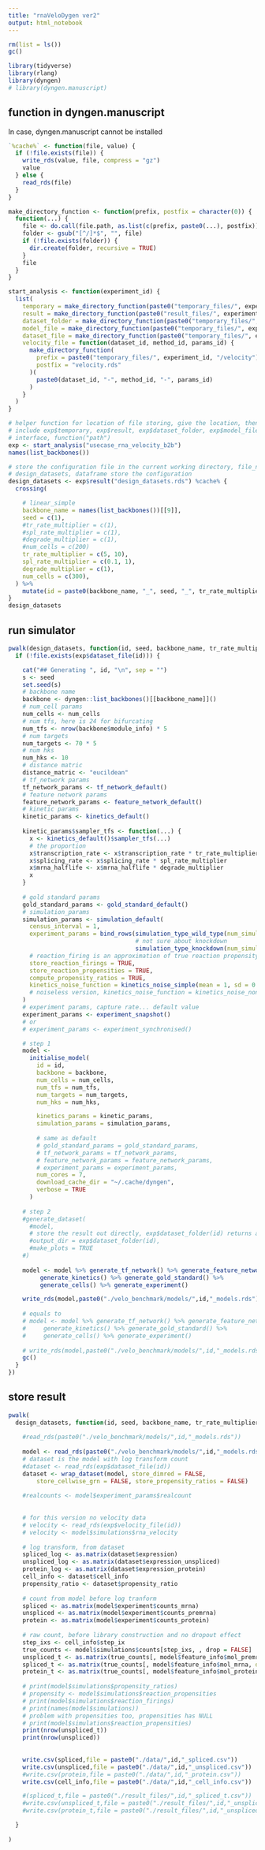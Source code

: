 ```yaml
---
title: "rnaVeloDygen ver2"
output: html_notebook
---
```


```r
rm(list = ls())
gc()
```

```r
library(tidyverse)
library(rlang)
library(dyngen)
# library(dyngen.manuscript)
```

## function in dyngen.manuscript
In case, dyngen.manuscript cannot be installed
```r
`%cache%` <- function(file, value) {
  if (!file.exists(file)) {
    write_rds(value, file, compress = "gz")
    value
  } else {
    read_rds(file)
  }
}

make_directory_function <- function(prefix, postfix = character(0)) {
  function(...) {
    file <- do.call(file.path, as.list(c(prefix, paste0(...), postfix)))
    folder <- gsub("[^/]*$", "", file)
    if (!file.exists(folder)) {
      dir.create(folder, recursive = TRUE)
    }
    file
  }
}

start_analysis <- function(experiment_id) {
  list(
    temporary = make_directory_function(paste0("temporary_files/", experiment_id)),
    result = make_directory_function(paste0("result_files/", experiment_id)),
    dataset_folder = make_directory_function(paste0("temporary_files/", experiment_id, "/datasets"), postfix = ""),
    model_file = make_directory_function(paste0("temporary_files/", experiment_id, "/datasets"), postfix = "model.rds"),
    dataset_file = make_directory_function(paste0("temporary_files/", experiment_id, "/datasets"), postfix = "dataset.rds"),
    velocity_file = function(dataset_id, method_id, params_id) {
      make_directory_function(
        prefix = paste0("temporary_files/", experiment_id, "/velocity"),
        postfix = "velocity.rds"
      )(
        paste0(dataset_id, "-", method_id, "-", params_id)
      )
    }
  )
}
```


```r
# helper function for location of file storing, give the location, then store it in the location
# include exp$temporary, exp$result, exp$dataset_folder, exp$model_file, exp$dataset_file, exp$velocity_file
# interface, function("path")
exp <- start_analysis("usecase_rna_velocity_b2b")
names(list_backbones())
```


```r
# store the configuration file in the current working directory, file_name % cache% data
# design_datasets, dataframe store the configuration
design_datasets <- exp$result("design_datasets.rds") %cache% {
  crossing(

    # linear_simple
    backbone_name = names(list_backbones())[[9]],
    seed = c(1),
    #tr_rate_multiplier = c(1),
    #spl_rate_multiplier = c(1),
    #degrade_multiplier = c(1),
    #num_cells = c(200)
    tr_rate_multiplier = c(5, 10),
    spl_rate_multiplier = c(0.1, 1),
    degrade_multiplier = c(1),
    num_cells = c(300),
  ) %>%
    mutate(id = paste0(backbone_name, "_", seed, "_", tr_rate_multiplier , "_", spl_rate_multiplier, "_", num_cells))
}
design_datasets
```

## run simulator
```r
pwalk(design_datasets, function(id, seed, backbone_name, tr_rate_multiplier, spl_rate_multiplier, degrade_multiplier, num_cells) {
  if (!file.exists(exp$dataset_file(id))) {

    cat("## Generating ", id, "\n", sep = "")
    s <- seed
    set.seed(s)
    # backbone name
    backbone <- dyngen::list_backbones()[[backbone_name]]()
    # num_cell params
    num_cells <- num_cells
    # num tfs, here is 24 for bifurcating
    num_tfs <- nrow(backbone$module_info) * 5
    # num targets 
    num_targets <- 70 * 5
    # num hks
    num_hks <- 10 
    # distance matric
    distance_matric <- "eucildean"
    # tf_network params
    tf_network_params <- tf_network_default()
    # feature network params
    feature_network_params <- feature_network_default()
    # kinetic params
    kinetic_params <- kinetics_default()
    
    kinetic_params$sampler_tfs <- function(...) {
      x <- kinetics_default()$sampler_tfs(...)
      # the proportion
      x$transcription_rate <- x$transcription_rate * tr_rate_multiplier
      x$splicing_rate <- x$splicing_rate * spl_rate_multiplier
      x$mrna_halflife <- x$mrna_halflife * degrade_multiplier
      x
    }
    
    # gold standard params
    gold_standard_params <- gold_standard_default()
    # simulation_params
    simulation_params <- simulation_default(
      census_interval = 1,
      experiment_params = bind_rows(simulation_type_wild_type(num_simulations = 5),
                                    # not sure about knockdown
                                    simulation_type_knockdown(num_simulations = 0)),
      # reaction_firing is an approximation of true reaction propensity
      store_reaction_firings = TRUE,
      store_reaction_propensities = TRUE,
      compute_propensity_ratios = TRUE,
      kinetics_noise_function = kinetics_noise_simple(mean = 1, sd = 0.005),
      # noiseless version, kinetics_noise_function = kinetics_noise_none()
    )
    # experiment params, capture rate... default value 
    experiment_params <- experiment_snapshot()
    # or 
    # experiment_params <- experiment_synchronised()

    # step 1
    model <-
      initialise_model(
        id = id,
        backbone = backbone,
        num_cells = num_cells,
        num_tfs = num_tfs,
        num_targets = num_targets,
        num_hks = num_hks,

        kinetics_params = kinetic_params,
        simulation_params = simulation_params,
        
        # same as default
        # gold_standard_params = gold_standard_params,
        # tf_network_params = tf_network_params,
        # feature_network_params = feature_network_params,
        # experiment_params = experiment_params,
        num_cores = 7,
        download_cache_dir = "~/.cache/dyngen",
        verbose = TRUE
      )
    
    # step 2 
    #generate_dataset(
      #model,
      # store the result out directly, exp$dataset_folder(id) returns a character of direction
      #output_dir = exp$dataset_folder(id),
      #make_plots = TRUE
    #)
    
    model <- model %>% generate_tf_network() %>% generate_feature_network() %>%
         generate_kinetics() %>% generate_gold_standard() %>%
         generate_cells() %>% generate_experiment()

    write_rds(model,paste0("./velo_benchmark/models/",id,"_models.rds"))
    
    # equals to 
    # model <- model %>% generate_tf_network() %>% generate_feature_network() %>% 
    #     generate_kinetics() %>% generate_gold_standard() %>% 
    #     generate_cells() %>% generate_experiment()
    
    # write_rds(model,paste0("./velo_benchmark/models/",id,"_models.rds"))
    gc()
  }
})

```

## store result
```r
pwalk(
  design_datasets, function(id, seed, backbone_name, tr_rate_multiplier, spl_rate_multiplier, degrade_multiplier, num_cells){
    
    #read_rds(paste0("./velo_benchmark/models/",id,"_models.rds"))
    
    model <- read_rds(paste0("./velo_benchmark/models/",id,"_models.rds"))
    # dataset is the model with log transform count
    #dataset <- read_rds(exp$dataset_file(id))
    dataset <- wrap_dataset(model, store_dimred = FALSE, 
        store_cellwise_grn = FALSE, store_propensity_ratios = FALSE)
    
    #realcounts <- model$experiment_params$realcount
    
    
    # for this version no velocity data
    # velocity <- read_rds(exp$velocity_file(id))
    # velocity <- model$simulations$rna_velocity
    
    # log transform, from dataset
    spliced_log <- as.matrix(dataset$expression)
    unspliced_log <- as.matrix(dataset$expression_unspliced)
    protein_log <- as.matrix(dataset$expression_protein)
    cell_info <- dataset$cell_info
    propensity_ratio <- dataset$propensity_ratio
    
    # count from model before log tranform
    spliced <- as.matrix(model$experiment$counts_mrna)
    unspliced <- as.matrix(model$experiment$counts_premrna)
    protein <- as.matrix(model$experiment$counts_protein)
    
    # raw count, before library construction and no dropout effect
    step_ixs <- cell_info$step_ix
    true_counts <- model$simulations$counts[step_ixs, , drop = FALSE]
    unspliced_t <- as.matrix(true_counts[, model$feature_info$mol_premrna, drop = FALSE])
    spliced_t <- as.matrix(true_counts[, model$feature_info$mol_mrna, drop = FALSE])
    protein_t <- as.matrix(true_counts[, model$feature_info$mol_protein, drop = FALSE])
    
    # print(model$simulations$propensity_ratios)
    # propensity <- model$simulations$reaction_propensities
    # print(model$simulations$reaction_firings)
    # print(names(model$simulations))
    # problem with propensities too, propensities has NULL
    # print(model$simulations$reaction_propensities)
    print(nrow(unspliced_t))
    print(nrow(unspliced))
    
    
    write.csv(spliced,file = paste0("./data/",id,"_spliced.csv"))
    write.csv(unspliced,file = paste0("./data/",id,"_unspliced.csv"))
    #write.csv(protein,file = paste0("./data/",id,"_protein.csv"))
    write.csv(cell_info,file = paste0("./data/",id,"_cell_info.csv"))

    #(spliced_t,file = paste0("./result_files/",id,"_spliced_t.csv"))
    #write.csv(unspliced_t,file = paste0("./result_files/",id,"_unspliced_t.csv"))
    #write.csv(protein_t,file = paste0("./result_files/",id,"_unspliced_t.csv"))

  }
  
)
```




